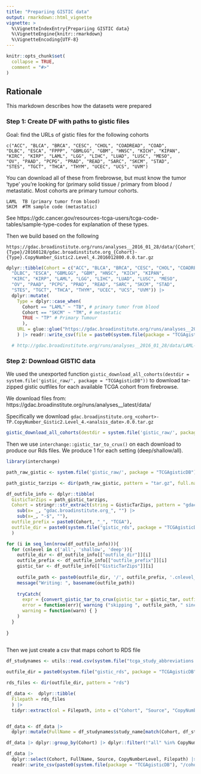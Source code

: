 ```yaml
---
title: "Prepariing GISTIC data"
output: rmarkdown::html_vignette
vignette: >
  %\VignetteIndexEntry{Prepariing GISTIC data}
  %\VignetteEngine{knitr::rmarkdown}
  %\VignetteEncoding{UTF-8}
---
```



```r
knitr::opts_chunk$set(
  collapse = TRUE,
  comment = "#>"
)
```



## Rationale

This markdown describes how the datasets were prepared

### Step 1: Create DF with paths to gistic files

Goal: find the URLs of gistic files for the following cohorts
```
c("ACC", "BLCA", "BRCA", "CESC", "CHOL", "COADREAD", "COAD", 
"DLBC", "ESCA", "FPPP", "GBMLGG", "GBM", "HNSC", "KICH", "KIPAN", 
"KIRC", "KIRP", "LAML", "LGG", "LIHC", "LUAD", "LUSC", "MESO", 
"OV", "PAAD", "PCPG", "PRAD", "READ", "SARC", "SKCM", "STAD", 
"STES", "TGCT", "THCA", "THYM", "UCEC", "UCS", "UVM")
```

You can download all of these from firebrowse, but must know the tumor 'type' you're looking for (primary solid tissue / primary from blood /  metastatic. Most cohorts are primary tumour cohorts.

```
LAML  TB (primary tumor from blood)
SKCM  #TM sample code (metastatic)
```

See  https://gdc.cancer.gov/resources-tcga-users/tcga-code-tables/sample-type-codes for explanation of these types.

Then we build based on the following

```
https://gdac.broadinstitute.org/runs/analyses__2016_01_28/data/{Cohort}-{Type}/20160128/gdac.broadinstitute.org_{Cohort}-{Type}.CopyNumber_Gistic2.Level_4.2016012800.0.0.tar.gz
```



```r
dplyr::tibble(Cohort = c("ACC", "BLCA", "BRCA", "CESC", "CHOL", "COADREAD", "COAD", 
  "DLBC", "ESCA", "GBMLGG", "GBM", "HNSC", "KICH", "KIPAN", 
  "KIRC", "KIRP", "LAML", "LGG", "LIHC", "LUAD", "LUSC", "MESO", 
  "OV", "PAAD", "PCPG", "PRAD", "READ", "SARC", "SKCM", "STAD", 
  "STES", "TGCT", "THCA", "THYM", "UCEC", "UCS", "UVM")) |>
  dplyr::mutate(
    Type = dplyr::case_when(
      Cohort == "LAML" ~ "TB", # primary tumor from blood
      Cohort == "SKCM" ~ "TM", # metastatic
      TRUE ~ "TP" # Primary Tumour
      ),
    URL = glue::glue("https://gdac.broadinstitute.org/runs/analyses__2016_01_28/data/{Cohort}-{Type}/20160128/gdac.broadinstitute.org_{Cohort}-{Type}.CopyNumber_Gistic2.Level_4.2016012800.0.0.tar.gz")
    ) |> readr::write_csv(file = paste0(system.file(package = "TCGAgisticDB"), "/gistic_urls.csv"))

  # http://gdac.broadinstitute.org/runs/analyses__2016_01_28/data/LAML-TB/20160128/gdac.broadinstitute.org_LAML-TB.CopyNumber_Gistic2.Level_4.2016012800.0.0.tar.gz
```

### Step 2: Download GISTIC data

We used the unexported function `gistic_download_all_cohorts(destdir = system.file('gistic_raw/', package = "TCGAgisticDB"))` to download tar-zipped gistic outfiles for each available TCGA cohort from firebrowse.

We download files from: https://gdac.broadinstitute.org/runs/analyses__latest/data/

Specifically we download `gdac.broadinstitute.org_<cohort>-TP.CopyNumber_Gistic2.Level_4.<analsis_date>.0.0.tar.gz`

```r
gistic_download_all_cohorts(destdir = system.file('gistic_raw/', package = "TCGAgisticDB"))
```



Then we use `interchange::gistic_tar_to_crux()` on each download to produce our Rds files. We produce 1 for each setting (deep/shallow/all).

```r
library(interchange)

path_raw_gistic <- system.file('gistic_raw/', package = "TCGAgisticDB")

path_gistic_tarzips <- dir(path_raw_gistic, pattern = "tar.gz", full.names = TRUE)

df_outfile_info <- dplyr::tibble(
  GisticTarZips = path_gistic_tarzips,
  Cohort = stringr::str_extract(string = GisticTarZips, pattern = "gdac.broadinstitute.org_[a-zA-Z]+?-") |>
    sub(x= _, "gdac.broadinstitute.org_", "") |>
    sub(x=_, "-$", ""),
  outfile_prefix = paste0(Cohort, "_", "TCGA"),
  outfile_dir = paste0(system.file("gistic_rds", package = "TCGAgisticDB"), "/")
  )

for (i in seq_len(nrow(df_outfile_info))){
  for (cnlevel in c('all', 'shallow', 'deep')){
    outfile_dir <- df_outfile_info[["outfile_dir"]][i]
    outfile_prefix <- df_outfile_info[["outfile_prefix"]][i]
    gistic_tar <- df_outfile_info[["GisticTarZips"]][i]
    
    outfile_path <- paste0(outfile_dir, '/', outfile_prefix, '.cnlevel_', cnlevel, '.rds')
    message("Writing: ", basename(outfile_path))
    
    tryCatch(
      expr = {convert_gistic_tar_to_crux(gistic_tar = gistic_tar, outfile = outfile_path, isTCGA = TRUE, cnLevel = cnlevel) },
      error = function(err){ warning ("skipping ", outfile_path, " since reading failed") },
      warning = function(warn) { }
    )
  }
  
}
  
```


Then we just create a csv that maps cohort to RDS file

```r
df_studynames <- utils::read.csv(system.file("tcga_study_abbreviations.csv", package = "TCGAgisticDB"), strip.white = TRUE)

outfile_dir = paste0(system.file("gistic_rds", package = "TCGAgisticDB"), "/")

rds_files <- dir(outfile_dir, pattern = "rds")

df_data <-  dplyr::tibble(
  Filepath = rds_files
  ) |>
  tidyr::extract(col = Filepath, into = c("Cohort", "Source", "CopyNumberLevel"), regex = "([a-zA-Z]+?)_([a-zA-Z]+?)\\.cnlevel_([a-zA-Z]+?)\\.rds", remove = FALSE)


df_data <- df_data |>
  dplyr::mutate(FullName = df_studynames$study_name[match(Cohort, df_studynames$abbreviation)])

df_data |> dplyr::group_by(Cohort) |> dplyr::filter(!"all" %in% CopyNumberLevel)

df_data |>
  dplyr::select(Cohort, FullName, Source, CopyNumberLevel, Filepath) |>
  readr::write_csv(paste0(system.file(package = "TCGAgisticDB"), "/cohorts.tsv"))
```




